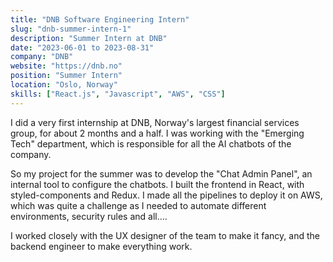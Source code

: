 ```yaml
---
title: "DNB Software Engineering Intern"
slug: "dnb-summer-intern-1"
description: "Summer Intern at DNB"
date: "2023-06-01 to 2023-08-31"
company: "DNB"
website: "https://dnb.no"
position: "Summer Intern"
location: "Oslo, Norway"
skills: ["React.js", "Javascript", "AWS", "CSS"]
---
```


I did a very first internship at DNB, Norway's largest financial services group, for about 2 months and a half.
I was working with the "Emerging Tech" department, which is responsible for all the AI chatbots of the company.

So my project for the summer was to develop the "Chat Admin Panel", an internal tool to configure the chatbots.
I built the frontend in React, with styled-components and Redux. I made all the pipelines to deploy it on AWS, which was quite a challenge as I needed to automate different environments, security rules and all....

I worked closely with the UX designer of the team to make it fancy, and the backend engineer to make everything work.
